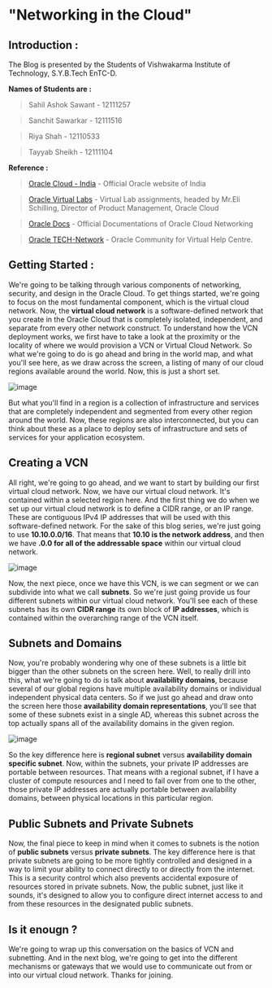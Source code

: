# "Networking in the Cloud"

## Introduction :
The Blog is presented by the Students of Vishwakarma Institute of Technology, S.Y.B.Tech EnTC-D. 

**Names of Students are :**
  > Sahil Ashok Sawant - 12111257
 
  > Sanchit Sawarkar - 12111516
 
  > Riya Shah - 12110533
  
  > Tayyab Sheikh - 12111104

**Reference :** 
  > [Oracle Cloud - India](https://www.oracle.com/in/cloud/) - Official Oracle website of India
  
  > [Oracle Virtual Labs](https://docs.oracle.com/en/learn/lab_virtual_network/index.html) - Virtual Lab assignments, headed by Mr.Eli Schilling, Director of Product Management, Oracle Cloud
  
  > [Oracle Docs](https://docs.oracle.com/en-us/iaas/Content/Network/Concepts/overview.htm) - Official Documentations of Oracle Cloud Networking
  
  > [Oracle TECH-Network](https://www.oracle.com/webfolder/technetwork/tutorials/obe/cloud/ocis/create_vcn/create_vcn.html) - Oracle Community for Virtual Help Centre.

## Getting Started :

We're going to be talking through various components of networking, security, and design in the Oracle Cloud. To get things started, we're going to focus on the most fundamental component, which is the virtual cloud network. Now, the **virtual cloud network** is a software-defined network that you create in the Oracle Cloud that is completely isolated, independent, and separate from every other network construct. 
To understand how the VCN deployment works, we first have to take a look at the proximity or the locality of where we would provision a VCN or Virtual Cloud Network. So what we're going to do is go ahead and bring in the world map, and what you'll see here, as we draw across the screen, a listing of many of our cloud regions available around the world. Now, this is just a short set. 

![image](https://user-images.githubusercontent.com/103866475/205811884-6a7dd666-3dca-421c-a2e2-502a211e2fd3.png)

But what you'll find in a region is a collection of infrastructure and services that are completely independent and segmented from every other region around the world. Now, these regions are also interconnected, but you can think about these as a place to deploy sets of infrastructure and sets of services for your application ecosystem. 

## Creating a VCN

All right, we're going to go ahead, and we want to start by building our first virtual cloud network. Now, we have our virtual cloud network. It's contained within a selected region here. And the first thing we do when we set up our virtual cloud network is to define a CIDR range, or an IP range. These are contiguous IPv4 IP addresses that will be used with this software-defined network. For the sake of this blog series, we're just going to use **10.10.0.0/16**. That means that **10.10 is the network address**, and then we have **.0.0 for all of the addressable space** within our virtual cloud network. 

![image](https://user-images.githubusercontent.com/103866475/205812038-ef5c7234-e2db-46b8-bef2-4400671b41d1.png)


Now, the next piece, once we have this VCN, is we can segment or we can subdivide into what we call **subnets**. So we're just going provide us four different subnets within our virtual cloud network. You'll see each of these subnets has its own **CIDR range** its own block of **IP addresses**, which is contained within the overarching range of the VCN itself. 

## Subnets and Domains

Now, you're probably wondering why one of these subnets is a little bit bigger than the other subnets on the screen here. Well, to really drill into this, what we're going to do is talk about **availability domains**, because several of our global regions have multiple availability domains or individual independent physical data centers. So if we just go ahead and draw onto the screen here those **availability domain representations**, you'll see that some of these subnets exist in a single AD, whereas this subnet across the top actually spans all of the availability domains in the given region. 

![image](https://user-images.githubusercontent.com/103866475/205811990-ec0694b5-eaa5-4621-9dcf-51068ae59089.png)


So the key difference here is **regional subnet** versus **availability domain specific subnet**. Now, within the subnets, your private IP addresses are portable between resources. That means with a regional subnet, if I have a cluster of compute resources and I need to fail over from one to the other, those private IP addresses are actually portable between availability domains, between physical locations in this particular region. 

## Public Subnets and Private Subnets

Now, the final piece to keep in mind when it comes to subnets is the notion of **public subnets** versus **private subnets**. The key difference here is that private subnets are going to be more tightly controlled and designed in a way to limit your ability to connect directly to or directly from the internet. This is a security control which also prevents accidental exposure of resources stored in private subnets. Now, the public subnet, just like it sounds, it's designed to allow you to configure direct internet access to and from these resources in the designated public subnets. 

## Is it enougn ?

We're going to wrap up this conversation on the basics of VCN and subnetting. And in the next blog, we're going to get into the different mechanisms or gateways that we would use to communicate out from or into our virtual cloud network. 
Thanks for joining.

